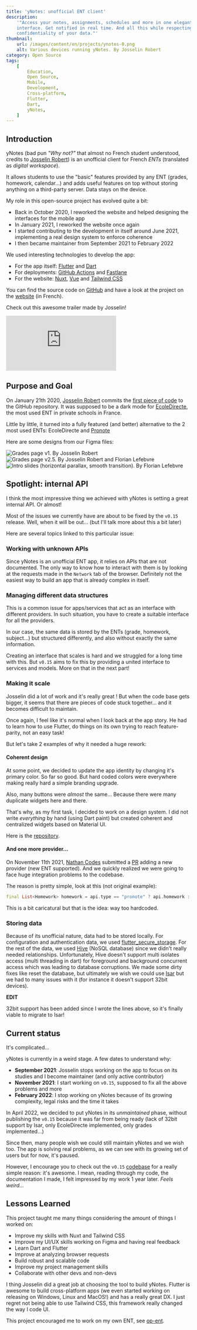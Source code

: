 ```yaml
---
title: 'yNotes: unofficial ENT client'
description:
    '"Access your notes, assignments, schedules and more in one elegant
    interface. Get notified in real time. And all this while respecting the
    confidentiality of your data."'
thumbnail:
    url: /images/content/en/projects/ynotes-0.png
    alt: Various devices running yNotes. By Josselin Robert
category: Open Source
tags:
    [
        Education,
        Open Source,
        Mobile,
        Development,
        Cross-platform,
        Flutter,
        Dart,
        yNotes,
    ]
---
```



## Introduction

yNotes (bad pun _"Why not?"_ that almost no French student understood, credits
to [Josselin Robert](https://jsonlines.fr/)) is an unofficial client for French
_ENTs_ (translated as _digital workspace_).

It allows students to use the "basic" features provided by any ENT (grades,
homework, calendar...) and adds useful features on top without storing anything
on a third-party server. Data stays on the device.

My role in this open-source project has evolved quite a bit:

-   Back in October 2020, I reworked the website and helped designing the
    interfaces for the mobile app
-   In January 2021, I reworked the website once again
-   I started contributing to the development in itself around June 2021,
    implementing a real design system to enforce coherence
-   I then became maintainer from September 2021 to February 2022

We used interesting technologies to develop the app:

-   For the app itself: [Flutter](https://flutter.dev) and
    [Dart](https://dart.dev)
-   For deployments: [GitHub Actions](https://github.com/features/actions) and
    [Fastlane](https://fastlane.tools/)
-   For the website: [Nuxt](https://nuxtjs.org/), [Vue](https://vuejs.org/) and
    [Tailwind CSS](https://tailwindcss.com/)

You can find the source code on [GitHub](https://github.com/EduWireApps/ynotes)
and have a look at the project on the [website](https://ynotes.fr) (in French).

Check out this awesome trailer made by Josselin!

<div class="aspect-w-16 aspect-h-9">

<iframe
    src="https://www.youtube-nocookie.com/embed/vqKXYIPjY8Q"
    frameborder="0"
    allow="accelerometer; autoplay; clipboard-write; encrypted-media; gyroscope; picture-in-picture"
    allowfullscreen
    class="w-full"
></iframe>

</div>

## Purpose and Goal

On January 21th 2020, [Josselin Robert](https://github.com/JsonLinesCode)
commits the
[first piece of code](https://github.com/EduWireApps/ynotes/commit/ca44fea8ee2b121f7221f6c26e78aab52f1567bb)
to the GitHub repository. It was supposed to be a dark mode for
[EcoleDirecte](https://ecoledirecte.com), the most used ENT in private schools
in France.

Little by little, it turned into a fully featured (and better) alternative to
the 2 most used ENTs: EcoleDirecte and
[Pronote](https://www.index-education.com/fr/logiciel-gestion-vie-scolaire.php)

Here are some designs from our Figma files:

<Image
    src="/images/content/en/projects/ynotes-1.png"
    alt="Grades page v1. By Josselin Robert"
/>
<Image
    src="/images/content/en/projects/ynotes-2.png"
    alt="Grades page v2.5. By Josselin Robert and Florian Lefebvre"
/>
<Image
    src="/images/content/en/projects/ynotes-3.png"
    alt="Intro slides (horizontal parallax, smooth transition). By Florian Lefebvre"
/>

## Spotlight: internal API

I think the most impressive thing we achieved with yNotes is setting a great
internal API. Or almost!

Most of the issues we currently have are about to be fixed by the `v0.15`
release. Well, when it will be out... (but I'll talk more about this a bit
later)

Here are several topics linked to this particular issue:

### Working with unknown APIs

Since yNotes is an unofficial ENT app, it relies on APIs that are not
documented. The only way to know how to interact with them is by looking at the
requests made in the `Network` tab of the browser. Definitely not the easiest
way to build an app that is already complex in itself.

### Managing different data structures

This is a common issue for apps/services that act as an interface with different
providers. In such situation, you have to create a suitable interface for all
the providers.

In our case, the same data is stored by the ENTs (grade, homework, subject...)
but structured differently, and also without exactly the same information.

Creating an interface that scales is hard and we struggled for a long time with
this. But `v0.15` aims to fix this by providing a united interface to services
and models. More on that in the next part!

### Making it scale

Josselin did a lot of work and it's really great ! But when the code base gets
bigger, it seems that there are pieces of code stuck together... and it becomes
difficult to maintain.

Once again, I feel like it's normal when I look back at the app story. He had to
learn how to use Flutter, do things on its own trying to reach feature-parity,
not an easy task!

But let's take 2 examples of why it needed a huge rework:

#### Coherent design

At some point, we decided to update the app identity by changing it's primary
color. So far so good. But hard coded colors were everywhere making really hard
a simple branding upgrade.

Also, many buttons were _almost_ the same... Because there were many duplicate
widgets here and there.

That's why, as my first task, I decided to work on a design system. I did not
write _everything_ by hand (using Dart paint) but created coherent and
centralized widgets based on Material UI.

Here is the [repository](https://github.com/EduWireApps/ynotes-packages).

#### And one more provider...

On November 11th 2021, [Nathan Codes](https://github.com/ItsNathand) submitted a
[PR](https://github.com/EduWireApps/ynotes/pull/115) adding a new provider (new
ENT supported). And we quickly realized we were going to face huge integration
problems to the codebase.

The reason is pretty simple, look at this (not original example):

```dart
final List<Homework> homework = api.type == "pronote" ? api.homework : []
```

This is a bit caricatural but that is the idea: way too hardcoded.

### Storing data

Because of its unofficial nature, data had to be stored locally. For
configuration and authentication data, we used
[flutter_secure_storage](https://pub.dev/packages/flutter_secure_storage). For
the rest of the data, we used [Hive](https://pub.dev/packages/hive) (NoSQL
database) since we didn't really needed relationships. Unfortunately, Hive
doesn't support multi isolates access (multi threading in dart) for foreground
and background concurrent access which was leading to database corruptions. We
made some dirty fixes like reset the database, but ultimately we wish we could
use [Isar](https://pub.dev/packages/isar) but we had to many issues with it (for
instance it doesn't support 32bit devices).

<Alert>

**EDIT**

32bit support has been added since I wrote the lines above, so it's finally
viable to migrate to Isar!

</Alert>

## Current status

It's complicated...

yNotes is currently in a weird stage. A few dates to understand why:

-   **September 2021**: Josselin stops working on the app to focus on its
    studies and I become maintainer (and only active contributor)
-   **November 2021**: I start working on `v0.15`, supposed to fix all the above
    problems and more
-   **February 2022**: I stop working on yNotes because of its growing
    complexity, legal risks and the time it takes

In April 2022, we decided to put yNotes in its _unmaintained_ phase, without
publishing the `v0.15` because it was far from being ready (lack of 32bit
support by Isar, only EcoleDirecte implemented, only grades implemented...)

Since then, many people wish we could still maintain yNotes and we wish too. The
app is solving real problems, as we can see with its growing set of users but
for now, it's paused.

However, I encourage you to check out the `v0.15`
[codebase](https://github.com/EduWireApps/ynotes/tree/release/v0.15.0) for a
really simple reason: it's awesome. I mean, reading through my code, the
documentation I made, I felt impressed by my work 1 year later. _Feels weird..._

## Lessons Learned

This project taught me many things considering the amount of things I worked on:

-   Improve my skills with Nuxt and Tailwind CSS
-   Improve my UI/UX skills working on Figma and having real feedback
-   Learn Dart and Flutter
-   Improve at analyzing browser requests
-   Build robust and scalable code
-   Improve my project management skills
-   Collaborate with other devs and non-devs

I thing Josselin did a great job at choosing the tool to build yNotes. Flutter
is awesome to build cross-platform apps (we even started working on releasing on
Windows, Linux and MacOS!) and has a really great DX. I just regret not being
able to use Tailwind CSS, this framework really changed the way I code UI.

This project encouraged me to work on my own ENT, see
[op-ent](/projects/op-ent).
